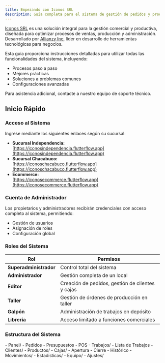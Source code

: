 ```yaml
---
title: Empezando con Iconos SRL
description: Guía completa para el sistema de gestión de pedidos y producción de Iconos SRL.
---
```



[Iconos SRL](https://iconossrl.com.ar) es una solución integral para la gestión comercial y productiva, diseñada para optimizar procesos de ventas, producción y administración. Desarrollado por [Allianzy Inc](https://allianzy.com), líder en desarrollo de herramientas tecnológicas para negocios.

Esta guía proporciona instrucciones detalladas para utilizar todas las funcionalidades del sistema, incluyendo:
- Procesos paso a paso
- Mejores prácticas
- Soluciones a problemas comunes
- Configuraciones avanzadas

Para asistencia adicional, contacte a nuestro equipo de soporte técnico.

## Inicio Rápido

### Acceso al Sistema

Ingrese mediante los siguientes enlaces según su sucursal:

- **Sucursal Independencia:**  
  [https://iconosindependencia.flutterflow.app](https://iconosindependencia.flutterflow.app)
- **Sucursal Chacabuco:**  
  [https://iconoschacabuco.flutterflow.app](https://iconoschacabuco.flutterflow.app)
- **Ecommerce:**  
  [https://iconosecommerce.flutterflow.app](https://iconosecommerce.flutterflow.app)

### Cuenta de Administrador

Los propietarios y administradores recibirán credenciales con acceso completo al sistema, permitiendo:
- Gestión de usuarios
- Asignación de roles
- Configuración global

### Roles del Sistema

| Rol | Permisos |
|------|----------|
| **Superadministrador** | Control total del sistema |
| **Administrador** | Gestión completa de un local |
| **Editor** | Creación de pedidos, gestión de clientes y cajas |
| **Taller** | Gestión de órdenes de producción en taller |
| **Galpón** | Administración de trabajos en depósito |
| **Librería** | Acceso limitado a funciones comerciales |

### Estructura del Sistema

<FileTree>
  - Panel/
    - Pedidos
    - Presupuestos
    - POS
  - Trabajos/
    - Lista de Trabajos
  - Clientes/
  - Productos/
  - Cajas/
    - Apertura
    - Cierre
    - Histórico
  - Movimientos/
  - Estadísticas/
  - Equipo/
  - Ajustes/
</FileTree>
